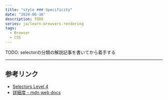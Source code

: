 ```yaml
---
title: "style ### Specificity"
date: "2024-06-16"
description: TODO
series: ja/learn-browsers-rendering
tags:
  - Browser
  - CSS
---
```


TODO: selectorの分類の解説記事を書いてから着手する

---

## 参考リンク

- [Selectors Level 4](https://www.w3.org/TR/selectors/)
- [詳細度 - mdn web docs](https://developer.mozilla.org/ja/docs/Web/CSS/Specificity)
